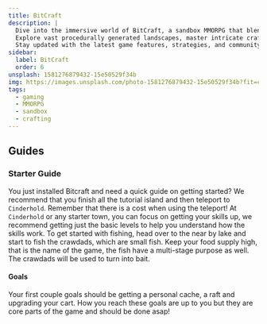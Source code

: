 ```yaml
---
title: BitCraft
description: |
  Dive into the immersive world of BitCraft, a sandbox MMORPG that blends survival, crafting, and community-driven gameplay. 
  Explore vast procedurally generated landscapes, master intricate crafting systems, and build thriving civilizations with other players. 
  Stay updated with the latest game features, strategies, and community events to enhance your BitCraft adventure.
sidebar:
  label: BitCraft
  order: 6
unsplash: 1581276879432-15e50529f34b
img: https://images.unsplash.com/photo-1581276879432-15e50529f34b?fit=crop&w=1400&h=700&q=75
tags:
  - gaming
  - MMORPG
  - sandbox
  - crafting
---
```



## Guides

### Starter Guide

You just installed Bitcraft and need a quick guide on getting started?
We recommend that you finish all the tutorial island and then teleport to `Cinderhold`.
Remember that there is a cost when using the teleport!
At `Cinderhold` or any starter town, you can focus on getting your skills up, we recommend getting just the basic levels to help you understand how the skills work.
To get started with fishing, head over to the near by lake and start to fish the crawdads, which are small fish.
Keep your food supply high, that is the name of the game, the fish have a multi-stage purpose as well.
The crawdads will be used to turn into bait.

#### Goals

Your first couple goals should be getting a personal cache, a raft and upgrading your cart.
How you reach these goals are up to you but they are core parts of the game and should be done asap!
